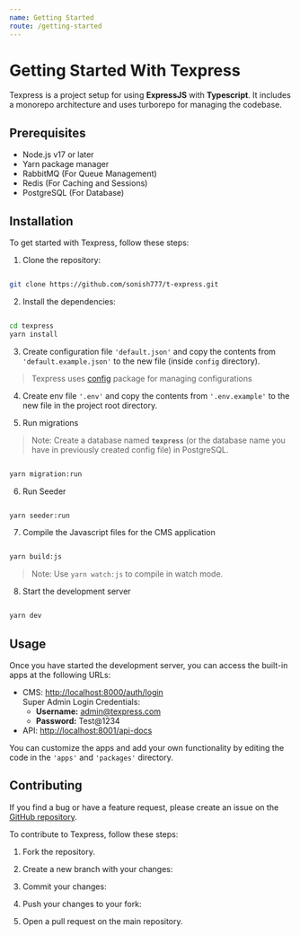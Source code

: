 ```yaml
---
name: Getting Started
route: /getting-started
---
```


# Getting Started With Texpress

Texpress is a project setup for using **ExpressJS** with **Typescript**. It includes a monorepo architecture and uses turborepo for managing the codebase.

## Prerequisites

-   Node.js v17 or later
-   Yarn package manager
-   RabbitMQ (For Queue Management)
-   Redis (For Caching and Sessions)
-   PostgreSQL (For Database)

## Installation

To get started with Texpress, follow these steps:

1. Clone the repository:

```bash

git clone https://github.com/sonish777/t-express.git

```

2. Install the dependencies:

```bash

cd texpress
yarn install

```

3. Create configuration file `'default.json'` and copy the contents from `'default.example.json'` to the new file (inside `config` directory).

> Texpress uses [config](https://www.npmjs.com/package/config) package for managing configurations


4. Create env file `'.env'` and copy the contents from `'.env.example'` to the new file in the project root directory.


5. Run migrations

> Note: Create a database named **`texpress`** (or the database name you have in previously created config file) in PostgreSQL.

```bash

yarn migration:run

```

6. Run Seeder

```bash

yarn seeder:run

```

7. Compile the Javascript files for the CMS application

```bash

yarn build:js

```

> Note: Use `yarn watch:js` to compile in watch mode.


8. Start the development server

```bash

yarn dev

```

## Usage

Once you have started the development server, you can access the built-in apps at the following URLs:

-   CMS: [http://localhost:8000/auth/login](http://localhost:8000/auth/login)  
     Super Admin Login Credentials:
    -   **Username:** admin@texpress.com
    -   **Password:** Test@1234
-   API: [http://localhost:8001/api-docs](http://localhost:8001/api-docs)

You can customize the apps and add your own functionality by editing the code in the `'apps'` and `'packages'` directory.

## Contributing

If you find a bug or have a feature request, please create an issue on the [GitHub repository](https://github.com/sonish777/t-express).

To contribute to Texpress, follow these steps:

1. Fork the repository.

2. Create a new branch with your changes:

3. Commit your changes:

4. Push your changes to your fork:

5. Open a pull request on the main repository.
